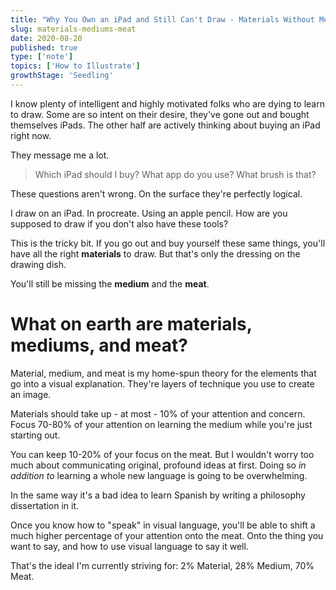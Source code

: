 ```yaml
---
title: "Why You Own an iPad and Still Can't Draw - Materials Without Mediums & Meat"
slug: materials-mediums-meat
date: 2020-08-20
published: true
type: ['note']
topics: ['How to Illustrate']
growthStage: 'Seedling'
---
```


I know plenty of intelligent and highly motivated folks who are dying to learn to draw. Some are so intent on their desire, they've gone out and bought themselves iPads. The other half are actively thinking about buying an iPad right now.

They message me a lot.

> Which iPad should I buy? What app do you use? What brush is that?

These questions aren't wrong. On the surface they're perfectly logical. 

I draw on an iPad. In procreate. Using an apple pencil. How are you supposed to draw if you don't also have these tools?

This is the tricky bit. If you go out and buy yourself these same things, you'll have all the right __materials__ to draw. But that's only the dressing on the drawing dish.

You'll still be missing the __medium__ and the __meat__.

# What on earth are materials, mediums, and meat?

Material, medium, and meat is my home-spun theory for the elements that go into a visual explanation. They're layers of technique you use to create an image.

<MMMSection sectionTitle='Materials' description="Materials are the physical tools you need to draw with. iPads are one option. Staedler felt pens and moleskines are another. Copic markers in Cottonwood Arts sketchbooks. Compressed charcoal on Canson coldpress paper. Progressos on  newsprint. They do matter - your materials affect when you can and can't do. They just don't matter as much as everyone thinks. Pick any of the above suggestions and move onto the next layer as soon as possible." />

<MMMSection sectionTitle='Medium' description="Drawing is a form of language. Just like written essays or spoken rhetoric, visual language has it's own syntax, style, and elements we use to communicate. Composition. Value. Contrast. Light. Shadows. Colour. Form. Perspective. 3D Construction. Line weight. Emphasis. Balance. Mastering the medium is the true struggle of drawing. Not picking an iPad or app or brand of pen. Everyone obsesses over the material when they don't understand the medium." />

<MMMSection sectionTitle='Meat' description="This is the idea itself. If drawing is a language that we're using to communicate with other human minds, we need to have something to say. There's an idea, a concept, or a piece of information we're trying to move from our minds into the minds of other people. Without meat, you don't have any brain food to enjoy." />

Materials should take up - at most - 10% of your attention and concern. Focus 70-80% of your attention on learning the medium while you're just starting out.

You can keep 10-20% of your focus on the meat. But I wouldn't worry too much about communicating original, profound ideas at first. Doing so _in addition to_ learning a whole new language is going to be overwhelming.

In the same way it's a bad idea to learn Spanish by writing a philosophy dissertation in it.

Once you know how to "speak" in visual language, you'll be able to shift a much higher percentage of your attention onto the meat. Onto the thing you want to say, and how to use visual language to say it well.

That's the ideal I'm currently striving for: 2% Material, 28% Medium, 70% Meat.